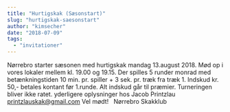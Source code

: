 ```yaml
---
title: "Hurtigskak (Sæsonstart)"
slug: "hurtigskak-saesonstart"
author: "kimsecher"
date: "2018-07-09"
tags: 
  - "invitationer"
---
```


Nørrebro starter sæsonen med hurtigskak mandag 13.august 2018. Mød op i vores lokaler mellem kl. 19.00 og 19.15. Der spilles 5 runder monrad med betænkningstiden 10 min. pr. spiller + 3 sek. pr. træk fra træk 1. Indskud kr. 50,- betales kontant før 1.runde. Alt indskud går til præmier. Turneringen bliver ikke ratet. yderligere oplysninger hos Jacob Printzlau printzlauskak@gmail.com Vel mødt!   Nørrebro Skakklub
